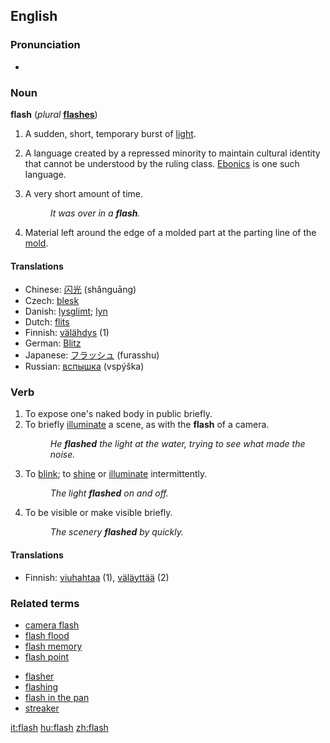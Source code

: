 ==English==

===Pronunciation===
*{{audio|en-us-flash.ogg|Audio (US)}}

===Noun===
'''flash'''  (''plural'' '''[[flashes]]''')

# A sudden, short, temporary burst of [[light]].
# {{linguistics}} A language created by a repressed minority to maintain cultural identity that cannot be understood by the ruling class. [[Ebonics]] is one such language.
# A very short amount of time.
#:''It was over in a '''flash'''.''
# Material left around the edge of a molded part at the parting line of the [[mold]].

====Translations====
*Chinese: [[闪光]] (shǎnguāng)
*Czech: [[blesk]]
*Danish: [[lysglimt]]; [[lyn]]
*Dutch: [[flits]] {{f}}
*Finnish: [[välähdys]] (1)
*German: [[Blitz]] {{m}}
*Japanese: [[フラッシュ]] (furasshu)
*Russian: [[вспышка]] (vspýška) {{f}}

===Verb===
{{en-infl-reg-sibilant|flash||}}

# To expose one's naked body in public briefly.
# To briefly [[illuminate]] a scene, as with the '''flash''' of a camera.
#:''He '''flashed''' the light at the water, trying to see what made the noise.''
# To [[blink]]; to [[shine]] or [[illuminate]] intermittently.
#:''The light '''flashed''' on and off.''
# To be visible or make visible briefly.
#:''The scenery '''flashed''' by quickly.''

====Translations====
*Finnish: [[viuhahtaa]] (1), [[väläyttää]] (2)

===Related terms===
{{top}}
*[[camera flash]]
*[[flash flood]]
*[[flash memory]]
*[[flash point]]
{{mid}}
*[[flasher]]
*[[flashing]]
*[[flash in the pan]]
*[[streaker]]
{{bottom}}

[[it:flash]]
[[hu:flash]]
[[zh:flash]]